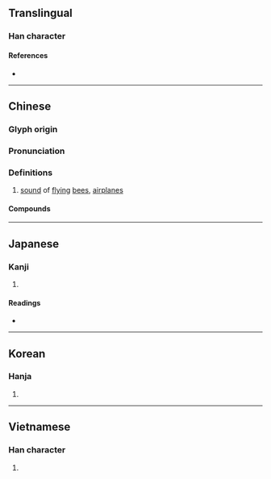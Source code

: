 {{character info}}
==Translingual==

===Han character===
{{Han char|rn=30|rad=口|as=10|sn=13|four=68027|canj=RCIM|ids=⿰口翁}}

====References====
* {{Han ref|kx=0203.270|dkj=04106|dj=0426.070|hdz=10669.120|uh=55E1|ud=21985|bh=B6E4|bd=46820}}

----

==Chinese==
{{zh-forms}}

===Glyph origin===
{{Han etym}}

{{Han compound|口|t1=mouth|翁|ls=psc|c1=s|c2=p}}

===Pronunciation===
{{zh-pron
|m=wēng
|c=jung1
|h=pfs=
|md=
|mn=ml:ong
|w=
|mc=y
|oc=y
|cat=n
}}

===Definitions===
{{zh-hanzi}}

# [[sound]] of [[fly]]ing [[bee]]s, [[airplane]]s <!--buzzing?-->

====Compounds====
{{zh-der|嗡嗡}}

{{zh-cat|Intermediate}}

----

==Japanese==

===Kanji===
{{ja-kanji|grade=|rs=口10}}

# {{rfdef|ja|sort=口10}}

====Readings====
* {{ja-readings|on=[[ろう]] (rō), [[ら]] (ra)|kun=}}

----

==Korean==

===Hanja===
{{ko-hanja|hangeul=옹}}

# {{rfdef|ko|sort=口10}}

----

==Vietnamese==

===Han character===
{{vi-hantu|[[ông]], [[óng]]|rs=口10}}

# {{rfdef|vi|sort=口10}}